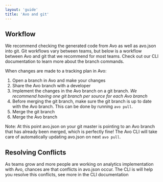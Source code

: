 ```yaml
---
layout: 'guide'
title: 'Avo and git'
---
```



## Workflow

We recommend checking the generated code from Avo as well as avo.json into git. Git workflows vary between teams, but below is a workflow between Avo and git that we recommend for most teams. Check out our <Link passHref href="/implementation/cli#using-avo-branches"><a>CLI documentation</a></Link> to learn more about the branch commands.

When changes are made to a tracking plan in Avo:

1. Open a branch in Avo and make your changes
2. Share the Avo branch with a developer
3. Implement the changes in the Avo branch on a git branch. _We recommend having one git branch per source for each Avo branch_
4. Before merging the git branch, make sure the git branch is up to date with the Avo branch. This can be done by running `avo pull`.
5. Merge the git branch
6. Merge the Avo branch

Note: At this point avo.json on your git master is pointing to an Avo branch that has already been merged, which is perfectly fine! The Avo CLI will take care of automatically updating avo.json on next `avo pull`.

## Resolving Conflicts

As teams grow and more people are working on analytics implementation with Avo, chances are that conflicts in avo.json occur. The CLI is will help you resolve this conflicts, see more in the <Link passHref href="/implementation/cli#git-conflicts-in-avo-files"><a>CLI documentation</a></Link>
